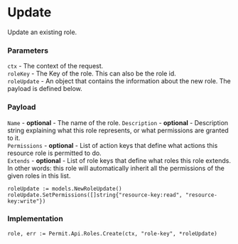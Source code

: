 # Update

Update an existing role.

### Parameters
`ctx` -  The context of the request.<br/>
`roleKey` - The Key of the role. This can also be the role id. <br/>
`roleUpdate` - An object that contains the information about the new role. The payload is defined below.<br/>

### Payload
`Name` - **optional** - The name of the role.
`Description` - **optional** - Description string explaining what this role represents, or what permissions are granted to it.<br/>
`Permissions` - **optional** - List of action keys that define what actions this resource role is permitted to do.<br/>
`Extends` - **optional** - List of role keys that define what roles this role extends. In other words: this role will automatically inherit all the permissions of the given roles in this list.<br/>

```golang
roleUpdate := models.NewRoleUpdate()
roleUpdate.SetPermissions([]string{"resource-key:read", "resource-key:write"})
```

### Implementation

```golang
role, err := Permit.Api.Roles.Create(ctx, "role-key", *roleUpdate)
```
